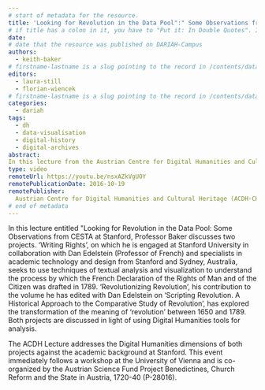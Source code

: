 ```yaml
---
# start of metadata for the resource.
title: 'Looking for Revolution in the Data Pool":" Some Observations from CESTA at Stanford'
# if title has a colon in it, you have to "Put it: In Double Quotes". If it also includes a quote, "You Can:'nest them'"
date: 
# date that the resource was published on DARIAH-Campus
authors:
  - keith-baker
# firstname-lastname is a slug pointing to the record in /contents/data/person.yaml
editors:
  - laura-still
  - florian-wiencek
# firstname-lastname is a slug pointing to the record in /contents/data/person.yaml. Editors are optional.
categories:
  - dariah
tags:
  - dh
  - data-visualisation
  - digital-history
  - digital-archives
abstract:
In this lecture from the Austrian Centre for Digital Humanities and Cultural Heritage (ADCH-CH), Professor Baker addresses the Digital Humanities dimensions of two projects ('Writing Rights' and 'Revolutionizing Revolution') against the academic background at Stanford. Entitled "Looking for Revolution in the Data Pool":"" Some Observations from CESTA at Stanford", this lecture gives special attention to exploring the possibilities of digital archives as well as visualisation in the field of history. This is illustrated by Baker by tracing words like 'revolution' in the databases, which makes visible the conceptualisation of revolution as a fact rather than an act. 
type: video
remoteUrl: https://youtu.be/nsxAZkVgUOY
remotePublicationDate: 2016-10-19
remotePublisher:
  Austrian Centre for Digital Humanities and Cultural Heritage (ACDH-CH)
# end of metadata
---
```


In this lecture entitled "Looking for Revolution in the Data Pool: Some Observations from CESTA at Stanford, Professor Baker discusses two projects. ‘Writing Rights’, on which he is engaged at Stanford University in collaboration with Dan Edelstein (Professor of French) and specialists in academic technology and design from Stanford and Sydney, Australia, seeks to use techniques of textual analysis and visualization to understand the process by which the French Declaration of the Rights of Man and of the Citizen was drafted in 1789. ‘Revolutionizing Revolution’, his contribution to the volume he has  edited with Dan Edelstein on ‘Scripting Revolution. A Historical Approach to the Comparative Study of Revolution’, has explored the transformation of the meaning of ‘revolution’ between 1650 and 1789. Both projects are discussed in light of using Digital Humanities tools for analysis. 

The ACDH Lecture addresses the Digital Humanities dimensions of both projects against the academic background at Stanford. This event immediately follows a workshop at the University of Vienna and is co-organized by the Austrian Science Fund Project Benedictines, Church Reform and the State in Austria, 1720-40 (P-28016).

<VideoCard
  title="Click to view"
  subtitle="ACDH-CH Lecture 2.2 – Keith Baker – Looking for Revolution in the Data Pool: Some Observations from CESTA at Stanford"
  id="nsxAZkVgUOY"
  image="images/acdh-ch-video.png"
/>
